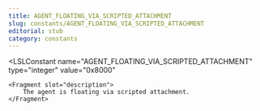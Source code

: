 ```yaml
---
title: AGENT_FLOATING_VIA_SCRIPTED_ATTACHMENT
slug: constants/AGENT_FLOATING_VIA_SCRIPTED_ATTACHMENT
editorial: stub
category: constants
---
```


<LSLConstant
	name="AGENT_FLOATING_VIA_SCRIPTED_ATTACHMENT"
	type="integer"
	value="0x8000"
>
	<Fragment slot="description">
		The agent is floating via scripted attachment.
	</Fragment>
</LSLConstant>
